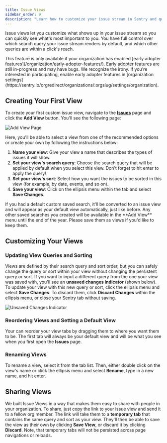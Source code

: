 ```yaml
---
title: Issue Views
sidebar_order: 9
description: "Learn how to customize your issue stream in Sentry and quickly see the issues that are most important to you."
---
```


Issue views let you customize what shows up in your issue stream so you can quickly see what's most important to you. You have full control over which search query your issue stream renders by default, and which other queries are within a click's reach.

<Note>
  This feature is only available if your organization has enabled [early adopter features](/organization/early-adopter-features/). Early adopter features are still in-progress and may have bugs. We recognize the irony. If you’re interested in participating, enable early adopter features in [organization settings](https://sentry.io/orgredirect/organizations/:orgslug/settings/organization).
</Note>

## Creating Your First View

To create your first custom issue view, navigate to the [**Issues**](https://sentry.io/orgredirect/organizations/:orgslug/issues/) page and click the **Add View** button. You'll see the following page:

![Add View Page](./img/issue_views_add_view.png)

Here, you'll be able to select a view from one of the recommended options or create your own by following the instructions below:


1. **Name your view**: Give your view a name that describes the types of issues it will show.
2. **Set your view's search query**: Choose the search query that will be applied by default when you select this view. Don't forget to hit enter to apply the query!
3. **Set your view's sort**: Select how you want the issues to be sorted in this view (for example, by date, events, and so on).
4. **Save your view**: Click on the ellipsis menu within the tab and select **Save Changes**.

<Note>
If you had a default custom saved search, it'll be converted to an issue view and will appear as your default view automatically, just like before. Any other saved searches you created will be available in the **Add View** menu until the end of the year. Please save them as views if you'd like to keep them.
</Note>

## Customizing Your Views


### Updating View Queries and Sorting

Views are defined by their search query and sort order, but you can safely change the query or sort within your view without changing the persistent query or sort. If you want to input a different query from the one your view was saved with, you'll see an **unsaved changes indicator** (shown below). To update your view with this new query or sort, click the ellipsis menu and select **Save Changes**. To discard them, click **Discard Changes** within the ellipsis menu, or close your Sentry tab without saving.

![Unsaved Changes Indicator](./img/issue_views_unsaved_changes_indicator.png)

### Reordering Views and Setting a Default View

Your can reorder your view tabs by dragging them to where you want them to be. The first tab will always be your default view and will be what you see when you first open the **Issues** page.


### Renaming Views

To rename a view, select it from the tab list. Then, either double click on the view's name or click the ellipsis menu and select **Rename**, type in a new name, and hit enter.


## Sharing Views

We built Issue Views in a way that makes them easy to share with people in your organization. To share, just copy the link to your issue view and send it to a fellow org member. The link will take them to a **temporary tab** that contains the same query and sort as your view. They'll then be able to save the view as their own by clicking **Save View**, or discard it by clicking **Discard**. Note, that temporary tabs will not be persisted across page navigations or reloads.
